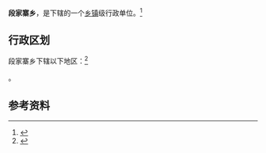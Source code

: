 {{中国乡级行政区|14/09/26/204/000}}

'''段家寨乡'''，是{{PRC admin/fullname|14/09/26/204/000|3}}下辖的一个[[乡镇|乡镇]]级行政单位。<ref>{{PRC admin/ref sgc|{{PRC admin/parent|14/09/26/204/000}}}}</ref>

== 行政区划 ==

段家寨乡下辖以下地区：<ref>{{PRC admin/ref sgc|14/09/26/204/000}}</ref>

{{PRC admin/children|14/09/26/204/000}}。

== 参考资料 ==

{{reflist}}

{{行政区划小作品}}
{{PRC admin/navcat|14/09/26/204/000}}